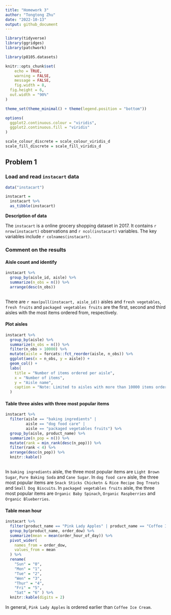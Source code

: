 ```yaml
---
title: "Homework 3"
author: "Tongtong Zhu"
date: "2022-10-13"
output: github_document
---
```


```r
library(tidyverse)
library(ggridges)
library(patchwork)

library(p8105.datasets)

knitr::opts_chunk$set(
	echo = TRUE,
	warning = FALSE,
	message = FALSE,
	fig.width = 8, 
  fig.height = 6,
  out.width = "90%"
)

theme_set(theme_minimal() + theme(legend.position = "bottom"))

options(
  ggplot2.continuous.colour = "viridis",
  ggplot2.continuous.fill = "viridis"
)

scale_colour_discrete = scale_colour_viridis_d
scale_fill_discrete = scale_fill_viridis_d
```


## Problem 1

### Load and read `instacart` data

```r
data("instacart")

instacart = 
  instacart %>% 
  as_tibble(instacart)
```

**Description of data**

The `instacart` is a online grocery shopping dataset in 2017. It contains `r nrow(instacart)` observations and `r ncol(instacart)` variables. The key variables include `r colnames(instacart)`.


### Comment on the results

#### Aisle count and identify 

```r
instacart %>% 
  group_by(aisle_id, aisle) %>% 
  summarize(n_obs = n()) %>% 
  arrange(desc(n_obs))
  
```

There are `r max(pull(instacart, aisle_id))` aisles and `fresh vegetables`, `fresh fruits` and `packaged vegetables fruits` are the first, second and third aisles with the most items ordered from, respectively. 

#### Plot aisles

```r
instacart %>% 
  group_by(aisle) %>% 
  summarize(n_obs = n()) %>% 
  filter(n_obs > 10000) %>% 
  mutate(aisle = forcats::fct_reorder(aisle, n_obs)) %>% 
  ggplot(aes(x = n_obs, y = aisle)) +
  geom_col() +
  labs(
    title = "Number of items ordered per aisle",
    x = "Number of items",
    y = "Aisle name",
    caption = "Note: Limited to aisles with more than 10000 items ordered"
  )

```

#### Table three aisles with three most popular items

```r
instacart %>% 
  filter(aisle == "baking ingredients" |
         aisle == "dog food care" |
         aisle == "packaged vegetables fruits") %>% 
  group_by(aisle, product_name) %>% 
  summarize(n_pop = n()) %>% 
  mutate(rank = min_rank(desc(n_pop))) %>% 
  filter(rank < 4) %>% 
  arrange(desc(n_pop)) %>% 
  knitr::kable()
  
```

In `baking ingredients` aisle, the three most popular items are `Light Brown Sugar`, `Pure Baking Soda` and `Cane Sugar`. In `dog food care` aisle, the three most popular items are ` Snack Sticks Chicketn & Rice Recipe Dog Treats` and `Small Dog Biscuits`. In `packaged vegetables fruits` aisle, the three most popular items are `Organic Baby Spinach`, `Organic Raspberries` and `Organic Blueberries`.

#### Table mean hour 

```r
instacart %>% 
  filter(product_name == "Pink Lady Apples" | product_name == "Coffee Ice Cream") %>% 
  group_by(product_name, order_dow) %>% 
  summarize(mean = mean(order_hour_of_day)) %>% 
  pivot_wider(
    names_from = order_dow,
    values_from = mean
  ) %>% 
  rename(
    "Sun" = "0",
    "Mon" = "1",
    "Tue" = "2",
    "Wen" = "3",
    "Thur" = "4",
    "Fri" = "5",
    "Sat" = "6" ) %>% 
  knitr::kable(digits = 2)

```

In general, `Pink Lady Apples` is ordered earlier than `Coffee Ice Cream`.


